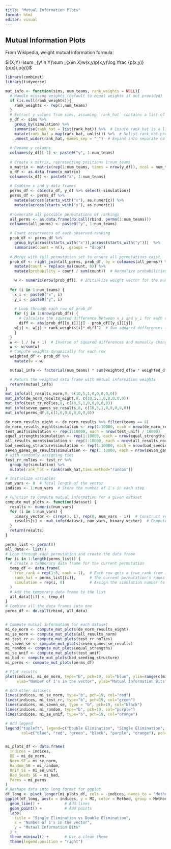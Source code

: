```yaml
---
title: "Mutual Information Plots"
format: html
editor: visual
---
```


## Mutual Information Plots

From Wikipedia, weight mutual information formula:

$I(X;Y)=\sum _{y\in Y}\sum _{x\in X}w(x,y)p(x,y)\log \frac {p(x,y)}{p(x)\,p(y)}$

```r
library(combinat)
library(tidyverse)

mut_info <- function(sims, num_teams, rank_weights = NULL){
  # Handle missing weights (default to equal weights if not provided)
  if (is.null(rank_weights)){
    rank_weights <- rep(1,num_teams)
  }
  # Extract y values from sims, assuming `rank_hat` contains a list of rankings per simulation
  y_df <- sims %>%
    group_by(simulation) %>%
    summarise(rank_hat = list(rank_hat)) %>%  # Ensure rank_hat is a list column
    mutate(rank_hat = map(rank_hat, unlist)) %>%  # Unlist rank_hat properly
    unnest_wider(rank_hat, names_sep = "_")  # Expand into separate columns
    
  # Rename y columns
  colnames(y_df)[-1] <- paste0("y", 1:num_teams)
  
  # Create x matrix, representing positions 1:num_teams
  x_matrix <- matrix(rep(1:num_teams, times = nrow(y_df)), ncol = num_teams, byrow = TRUE)
  x_df <- as.data.frame(x_matrix)
  colnames(x_df) <- paste0("x", 1:num_teams)
  
  # Combine x and y data frames
  perms_df <- cbind(x_df, y_df %>% select(-simulation))
  perms_df <- perms_df %>%
    mutate(across(starts_with("x"), as.numeric)) %>%
    mutate(across(starts_with("y"), as.numeric))
  
  # Generate all possible permutations of rankings
  all_perms <- as.data.frame(do.call(rbind, permn(1:num_teams)))
  colnames(all_perms) <- paste0("y", 1:num_teams)

  # Count occurrences of each observed ranking
  prob_df <- perms_df %>%
    group_by(across(starts_with("x")),across(starts_with("y")))  %>%
    summarise(count = n(), .groups = "drop")
  
  # Merge with full permutation set to ensure all permutations exist
  prob_df <- right_join(all_perms, prob_df, by = colnames(all_perms)) %>%
    mutate(count = replace_na(count, 0)) %>%
    mutate(probability = count / sum(count))  # Normalize probabilities

    w <- numeric(nrow(prob_df))  # Initialize weight vector for the number of rows in prob_df
  
  for (i in 1:num_teams) {
    x_i <- paste0("x", i)
    y_i <- paste0("y", i)
    
    # Loop through each row of prob_df
    for (j in 1:nrow(prob_df)) {
      # Calculate the squared difference between x_i and y_i for each row j
      diff <- abs(prob_df[[x_i]][j] - prob_df[[y_i]][j])
    w[j] <- w[j] + rank_weights[i]* diff^2  # Sum squared differences for each row
    }
  }
  w <- 1 / (w + 1)  # Inverse of squared differences and manually change 0 probabilities to 1 on the inverse
  w <- w/sum(w)
  # Compute weights dynamically for each row
  weighted_df <- prob_df %>%
    mutate(w = w)

  mutual_info <- factorial(num_teams) * sum(weighted_df$w * weighted_df$probability * log2(weighted_df$probability / (1/factorial(num_teams) * weighted_df$probability)))

  # Return the weighted data frame with mutual information weights
  return(mutual_info)
}
mut_info(all_results_norm,8, c(10,5,1,0,0,0,0,0))
mut_info(de_norm_results_eight,8, c(10,5,1,0,0,0,0,0))
mut_info(test_rr_noTies,8, c(10,5,1,0,0,0,0,0))
mut_info(seven_games_se_results,8, c(10,5,1,0,0,0,0,0))
mut_info(perms_df,8,c(1,0,0,0,0,0,0,0))

de_norm_results_eight <- de_norm_results %>% filter(teams == 8)
de_norm_results_eight$simulation <- rep(1:10000, each = nrow(de_norm_results_eight) / 10000)
test_unif$simulation <- rep(1:10000, each = nrow(test_unif) / 10000)
equal_strengths$simulation <- rep(1:10000, each = nrow(equal_strengths) / 10000)
all_results_norm$simulation <- rep(1:10000, each = nrow(all_results_norm) / 10000)
bad_seeding_structure$simulation <- rep(1:10000, each = nrow(bad_seeding_structure) / 10000)
seven_games_se_results$simulation <- rep(1:10000, each = nrow(seven_games_se_results) / 10000)
# with randomly assigning ties
test_rr_noTies <- test_rr %>%
  group_by(simulation) %>%
  mutate(rank_hat = rank(rank_hat,ties.method="random"))

# Initialize variables
num_vars <- 8  # Total length of the vector
indices <- 1:num_vars  # Store the number of 1's in each step

# Function to compute mutual information for a given dataset
compute_mut_plots <- function(dataset) {
  results <- numeric(num_vars)
  for (i in 1:num_vars) {
    binary_vector <- c(rep(1, i), rep(0, num_vars - i))  # Construct vector
    results[i] <- mut_info(dataset, num_vars, binary_vector)  # Compute MI
  }
  return(results)
}

perms_list <- permn(8)
all_data <- list()
# Loop through each permutation and create the data frame
for (i in 1:length(perms_list)) {
  # Create a temporary data frame for the current permutation
  temp_df <- data.frame(
    true_rank = rep(1:8, each = 1),  # Each row gets a true_rank from 1 to 8
    rank_hat = perms_list[[i]],      # The current permutation's ranks
    simulation = rep(i, 8)           # Assign the simulation number to each row
  )
  # Add the temporary data frame to the list
  all_data[[i]] <- temp_df
}
# Combine all the data frames into one
perms_df <- do.call(rbind, all_data)


# Compute mutual information for each dataset
mi_de_norm <- compute_mut_plots(de_norm_results_eight)
mi_se_norm <- compute_mut_plots(all_results_norm)
mi_test_rr <- compute_mut_plots(test_rr_noTies)
mi_seven_se <- compute_mut_plots(seven_games_se_results)
mi_random <- compute_mut_plots(equal_strengths)
mi_se_unif <- compute_mut_plots(test_unif)
mi_bad <- compute_mut_plots(bad_seeding_structure)
mi_perms <- compute_mut_plots(perms_df)

# Plot results
plot(indices, mi_de_norm, type="b", pch=19, col="blue", ylim=range(c(mi_de_norm, mi_se_norm, mi_test_rr, mi_seven_se, mi_random, mi_se_unif)),
     xlab="Number of 1's in the vector", ylab="Mutual Information Bits", main="Mutual Information vs. Number of 1's")

# Add other datasets
lines(indices, mi_se_norm, type="b", pch=19, col="red")
lines(indices, mi_test_rr, type="b", pch=19, col="green")
lines(indices, mi_seven_se, type = "b", pch=19, col="black")
lines(indices, mi_random, type="b", pch=19, col="purple")
lines(indices, mi_se_unif, type="b", pch=19, col="orange")

# Add legend
legend("topleft", legend=c("Double Elimination", "Single Elimination", "Round Robin", "7 Game Single Elimination", "Random Single Elimination", "Uniform Single Elimination"), 
       col=c("blue", "red", "green", "black", "purple", "orange"), pch=19, lty=1)


mi_plots_df <- data.frame(
  indices = indices,
  DE = mi_de_norm,
  Norm_SE = mi_se_norm,
  Random_SE = mi_random,
  Unif_SE = mi_se_unif,
  Bad_Seeds_SE = mi_bad,
  Perms = mi_perms
)
# Reshape data into long format for ggplot
df_long <- pivot_longer(mi_plots_df, cols = -indices, names_to = "Method", values_to = "MI")
ggplot(df_long, aes(x = indices, y = MI, color = Method, group = Method)) +
  geom_line() +           # Add lines
  geom_point() +          # Add points
  labs(
    title = "Single Elimination vs Double Elimination",
    x = "Number of 1's in the vector",
    y = "Mutual Information Bits"
  ) +
  theme_minimal() +       # Use a clean theme
  theme(legend.position = "right")
```

